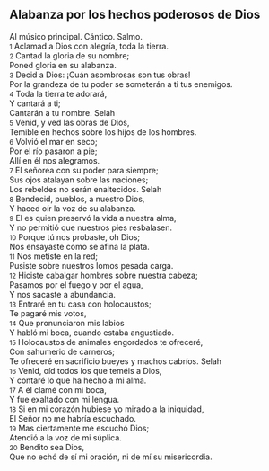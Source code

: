 == Alabanza por los hechos poderosos de Dios ==

Al músico principal. Cántico. Salmo.<br>
{{anchor|1}} <small>1</small> Aclamad a Dios con alegría, toda la tierra.<br>
{{anchor|2}} <small>2</small> Cantad la gloria de su nombre;<br>
Poned gloria en su alabanza.<br>
{{anchor|3}} <small>3</small> Decid a Dios: ¡Cuán asombrosas son tus obras!<br>
Por la grandeza de tu poder se someterán a ti tus enemigos.<br>
{{anchor|4}} <small>4</small> Toda la tierra te adorará,<br>
Y cantará a ti;<br>
Cantarán a tu nombre. Selah<br>
{{anchor|5}} <small>5</small> Venid, y ved las obras de Dios,<br>
Temible en hechos sobre los hijos de los hombres.<br>
{{anchor|6}} <small>6</small> Volvió el mar en seco;<br>
Por el río pasaron a pie;<br>
Allí en él nos alegramos.<br>
{{anchor|7}} <small>7</small> El señorea con su poder para siempre;<br>
Sus ojos atalayan sobre las naciones;<br>
Los rebeldes no serán enaltecidos. Selah<br>
{{anchor|8}} <small>8</small> Bendecid, pueblos, a nuestro Dios,<br>
Y haced oír la voz de su alabanza.<br>
{{anchor|9}} <small>9</small> El es quien preservó la vida a nuestra alma,<br>
Y no permitió que nuestros pies resbalasen.<br>
{{anchor|10}} <small>10</small> Porque tú nos probaste, oh Dios;<br>
Nos ensayaste como se afina la plata.<br>
{{anchor|11}} <small>11</small> Nos metiste en la red;<br>
Pusiste sobre nuestros lomos pesada carga.<br>
{{anchor|12}} <small>12</small> Hiciste cabalgar hombres sobre nuestra cabeza;<br>
Pasamos por el fuego y por el agua,<br>
Y nos sacaste a abundancia.<br>
{{anchor|13}} <small>13</small> Entraré en tu casa con holocaustos;<br>
Te pagaré mis votos,<br>
{{anchor|14}} <small>14</small> Que pronunciaron mis labios<br>
Y habló mi boca, cuando estaba angustiado.<br>
{{anchor|15}} <small>15</small> Holocaustos de animales engordados te ofreceré,<br>
Con sahumerio de carneros;<br>
Te ofreceré en sacrificio bueyes y machos cabríos. Selah<br>
{{anchor|16}} <small>16</small> Venid, oíd todos los que teméis a Dios,<br>
Y contaré lo que ha hecho a mi alma.<br>
{{anchor|17}} <small>17</small> A él clamé con mi boca,<br>
Y fue exaltado con mi lengua.<br>
{{anchor|18}} <small>18</small> Si en mi corazón hubiese yo mirado a la iniquidad,<br>
El Señor no me habría escuchado.<br>
{{anchor|19}} <small>19</small> Mas ciertamente me escuchó Dios;<br>
Atendió a la voz de mi súplica.<br>
{{anchor|20}} <small>20</small> Bendito sea Dios,<br>
Que no echó de sí mi oración, ni de mí su misericordia.<br>
